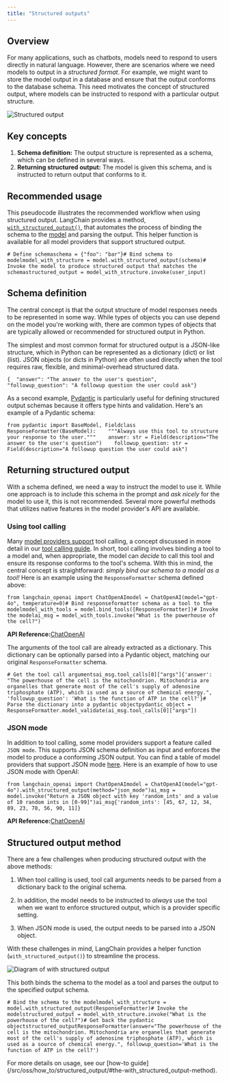 ```yaml
---
title: "Structured outputs"
---
```


## Overview

For many applications, such as chatbots, models need to respond to users directly in natural language. However, there are scenarios where we need models to output in a *structured format*. For example, we might want to store the model output in a database and ensure that the output conforms to the database schema. This need motivates the concept of structured output, where models can be instructed to respond with a particular output structure.

![Structured output](/images/oss/concepts/structured_outputs/assets/images/structured_output-2c42953cee807dedd6e96f3e1db17f69.png)

## Key concepts

1. **Schema definition:** The output structure is represented as a schema, which can be defined in several ways.
2. **Returning structured output:** The model is given this schema, and is instructed to return output that conforms to it.

## Recommended usage

This pseudocode illustrates the recommended workflow when using structured output. LangChain provides a method, [`with_structured_output()`](/src/oss/how_to/structured_output/#the-with_structured_output-method), that automates the process of binding the schema to the [model](/src/oss/concepts/chat_models) and parsing the output. This helper function is available for all model providers that support structured output.

```
# Define schemaschema = {"foo": "bar"}# Bind schema to modelmodel_with_structure = model.with_structured_output(schema)# Invoke the model to produce structured output that matches the schemastructured_output = model_with_structure.invoke(user_input)
```

## Schema definition

The central concept is that the output structure of model responses needs to be represented in some way. While types of objects you can use depend on the model you're working with, there are common types of objects that are typically allowed or recommended for structured output in Python.

The simplest and most common format for structured output is a JSON-like structure, which in Python can be represented as a dictionary (dict) or list (list). JSON objects (or dicts in Python) are often used directly when the tool requires raw, flexible, and minimal-overhead structured data.

```
{  "answer": "The answer to the user's question",  "followup_question": "A followup question the user could ask"}
```

As a second example, [Pydantic](https://docs.pydantic.dev/latest/) is particularly useful for defining structured output schemas because it offers type hints and validation. Here's an example of a Pydantic schema:

```
from pydantic import BaseModel, Fieldclass ResponseFormatter(BaseModel):    """Always use this tool to structure your response to the user."""    answer: str = Field(description="The answer to the user's question")    followup_question: str = Field(description="A followup question the user could ask")
```

## Returning structured output

With a schema defined, we need a way to instruct the model to use it. While one approach is to include this schema in the prompt and *ask nicely* for the model to use it, this is not recommended. Several more powerful methods that utilizes native features in the model provider's API are available.

### Using tool calling

Many [model providers support](/src/oss/integrations/chat) tool calling, a concept discussed in more detail in our [tool calling guide](/src/oss/concepts/tool_calling). In short, tool calling involves binding a tool to a model and, when appropriate, the model can *decide* to call this tool and ensure its response conforms to the tool's schema. With this in mind, the central concept is straightforward: *simply bind our schema to a model as a tool!* Here is an example using the `ResponseFormatter` schema defined above:

```
from langchain_openai import ChatOpenAImodel = ChatOpenAI(model="gpt-4o", temperature=0)# Bind responseformatter schema as a tool to the modelmodel_with_tools = model.bind_tools([ResponseFormatter])# Invoke the modelai_msg = model_with_tools.invoke("What is the powerhouse of the cell?")
```

**API Reference:**[ChatOpenAI](https://python.langchain.com/api_reference/openai/chat_models/langchain_openai.chat_models.base.ChatOpenAI.html)

The arguments of the tool call are already extracted as a dictionary. This dictionary can be optionally parsed into a Pydantic object, matching our original `ResponseFormatter` schema.

```
# Get the tool call argumentsai_msg.tool_calls[0]["args"]{'answer': "The powerhouse of the cell is the mitochondrion. Mitochondria are organelles that generate most of the cell's supply of adenosine triphosphate (ATP), which is used as a source of chemical energy.", 'followup_question': 'What is the function of ATP in the cell?'}# Parse the dictionary into a pydantic objectpydantic_object = ResponseFormatter.model_validate(ai_msg.tool_calls[0]["args"])
```

### JSON mode

In addition to tool calling, some model providers support a feature called `JSON mode`. This supports JSON schema definition as input and enforces the model to produce a conforming JSON output. You can find a table of model providers that support JSON mode [here](/src/oss/integrations/chat). Here is an example of how to use JSON mode with OpenAI:

```
from langchain_openai import ChatOpenAImodel = ChatOpenAI(model="gpt-4o").with_structured_output(method="json_mode")ai_msg = model.invoke("Return a JSON object with key 'random_ints' and a value of 10 random ints in [0-99]")ai_msg{'random_ints': [45, 67, 12, 34, 89, 23, 78, 56, 90, 11]}
```

**API Reference:**[ChatOpenAI](https://python.langchain.com/api_reference/openai/chat_models/langchain_openai.chat_models.base.ChatOpenAI.html)

## Structured output method

There are a few challenges when producing structured output with the above methods:

1. When tool calling is used, tool call arguments needs to be parsed from a dictionary back to the original schema.

2. In addition, the model needs to be instructed to *always* use the tool when we want to enforce structured output, which is a provider specific setting.

3. When JSON mode is used, the output needs to be parsed into a JSON object.

With these challenges in mind, LangChain provides a helper function (`with_structured_output()`) to streamline the process.

![Diagram of with structured output](/images/oss/concepts/structured_outputs/assets/images/with_structured_output-4fd0fdc94f644554d52c6a8dee96ea21.png)

This both binds the schema to the model as a tool and parses the output to the specified output schema.

```
# Bind the schema to the modelmodel_with_structure = model.with_structured_output(ResponseFormatter)# Invoke the modelstructured_output = model_with_structure.invoke("What is the powerhouse of the cell?")# Get back the pydantic objectstructured_outputResponseFormatter(answer="The powerhouse of the cell is the mitochondrion. Mitochondria are organelles that generate most of the cell's supply of adenosine triphosphate (ATP), which is used as a source of chemical energy.", followup_question='What is the function of ATP in the cell?')
```

<Info>
  For more details on usage, see our [how-to guide](/src/oss/how_to/structured_output/#the-with_structured_output-method).
</Info>

